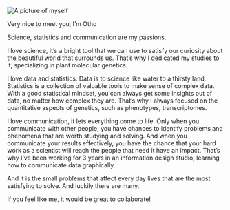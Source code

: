 
<img src="img/id-pic.jpg" alt="A picture of myself" id="my-pic"/>

Very nice to meet you, I'm Otho

Science, statistics and communication are my passions.

I love science, it's a bright tool that we can use to satisfy our curiosity about the beautiful world that surrounds us. That's why I dedicated my studies to it, specializing in plant molecular genetics.

I love data and statistics. Data is to science like water to a thirsty land. Statistics is a collection of valuable tools to make sense of complex data. With a good statistical mindset, you can always get some insights out of data, no matter how complex they are. That's why I always focused on the quantitative aspects of genetics, such as phenotypes, transcriptomes.

I love communication, it lets everything come to life. Only when you communicate with other people, you have chances to identify problems and phenomena that are worth studying and solving. And when you communicate your results effectively, you have the chance that your hard work as a scientist will reach the people that need it have an impact. That's why I've been working for 3 years in an information design studio, learning how to communicate data graphically.

And it is the small problems that affect every day lives that are the most satisfying to solve. And luckily there are many.

If you feel like me, it would be great to collaborate!
